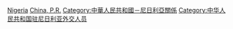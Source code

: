 [[Category:中华人民共和国驻外大使|Nigeria]]
[[Category:駐奈及利亞大使|China, P.R.]]
[[Category:中華人民共和國－尼日利亞關係|Category:中華人民共和國－尼日利亞關係]]
[[Category:中华人民共和国驻尼日利亚外交人员|Category:中华人民共和国驻尼日利亚外交人员]]